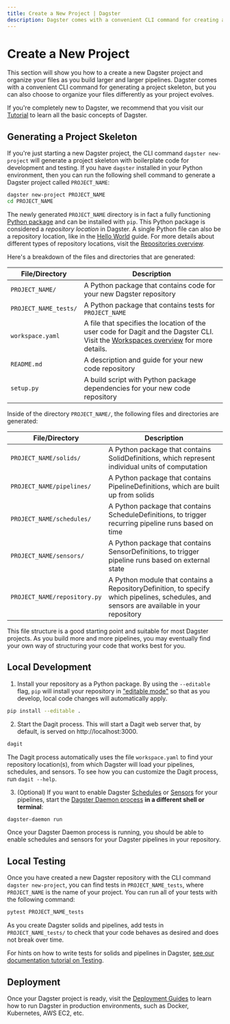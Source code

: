 ```yaml
---
title: Create a New Project | Dagster
description: Dagster comes with a convenient CLI command for creating a new project. This guide explains the role of each generated file and directory.
---
```


# Create a New Project

This section will show you how to a create a new Dagster project and organize your files as you
build larger and larger pipelines. Dagster comes with a convenient CLI command for generating a
project skeleton, but you can also choose to organize your files differently as your project
evolves.

If you're completely new to Dagster, we recommend that you visit our [Tutorial](/tutorial) to learn
all the basic concepts of Dagster.

## Generating a Project Skeleton

If you're just starting a new Dagster project, the CLI command `dagster new-project` will generate a
project skeleton with boilerplate code for development and testing. If you have `dagster`
installed in your Python environment, then you can run the following shell command to generate
a Dagster project called `PROJECT_NAME`:

```bash
dagster new-project PROJECT_NAME
cd PROJECT_NAME
```

The newly generated `PROJECT_NAME` directory is in fact a fully functioning
[Python package](https://docs.python.org/3/tutorial/modules.html#packages) and can be installed with
`pip`. This Python package is considered a _repository location_ in Dagster. A single Python file
can also be a repository location, like in the [Hello World](/getting-started/hello-world) guide.
For more details about different types of repository locations, visit the
[Repositories overview](/concepts/repositories-workspaces/repositories).

Here's a breakdown of the files and directories that are generated:

| File/Directory | Description |
|-|-|
| `PROJECT_NAME/` | A Python package that contains code for your new Dagster repository |
| `PROJECT_NAME_tests/` | A Python package that contains tests for `PROJECT_NAME` |
| `workspace.yaml` | A file that specifies the location of the user code for Dagit and the Dagster CLI. Visit the [Workspaces overview](/concepts/repositories-workspaces/workspaces) for more details. |
| `README.md` | A description and guide for your new code repository |
| `setup.py` | A build script with Python package dependencies for your new code repository |

Inside of the directory `PROJECT_NAME/`, the following files and directories are generated:

| File/Directory | Description |
|-|-|
| `PROJECT_NAME/solids/` | A Python package that contains SolidDefinitions, which represent individual units of computation |
| `PROJECT_NAME/pipelines/` | A Python package that contains PipelineDefinitions, which are built up from solids |
| `PROJECT_NAME/schedules/` | A Python package that contains ScheduleDefinitions, to trigger recurring pipeline runs based on time |
| `PROJECT_NAME/sensors/` | A Python package that contains SensorDefinitions, to trigger pipeline runs based on external state |
| `PROJECT_NAME/repository.py` | A Python module that contains a RepositoryDefinition, to specify which pipelines, schedules, and sensors are available in your repository |

This file structure is a good starting point and suitable for most Dagster projects. As you build
more and more pipelines, you may eventually find your own way of structuring your code that works
best for you.

## Local Development

1. Install your repository as a Python package. By
   using the `--editable` flag, `pip` will install your repository in
   ["editable mode"](https://pip.pypa.io/en/latest/reference/pip_install/?highlight=editable#editable-installs)
   so that as you develop, local code changes will automatically apply.

```bash
pip install --editable .
```

2. Start the Dagit process. This will start a Dagit web server that, by default, is served on
   http://localhost:3000.

```bash
dagit
```

The Dagit process automatically uses the file `workspace.yaml` to find your repository
location(s), from which Dagster will load your pipelines, schedules, and sensors. To see how you can
customize the Dagit process, run `dagit --help`.

3. (Optional) If you want to enable Dagster
   [Schedules](/concepts/partitions-schedules-sensors/schedules) or
   [Sensors](/concepts/partitions-schedules-sensors/sensors) for your pipelines, start the
   [Dagster Daemon process](/deployment/dagster-daemon) **in a different shell or terminal**:

```bash
dagster-daemon run
```

Once your Dagster Daemon process is running, you should be able to enable schedules and sensors for
your Dagster pipelines in your repository.

## Local Testing

Once you have created a new Dagster repository with the CLI command `dagster new-project`, you can find
tests in `PROJECT_NAME_tests`, where `PROJECT_NAME` is the name of your project. You can run all of
your tests with the following command:

```bash
pytest PROJECT_NAME_tests
```

As you create Dagster solids and pipelines, add tests in `PROJECT_NAME_tests/` to check that your
code behaves as desired and does not break over time.

For hints on how to write tests for solids and pipelines in Dagster,
[see our documentation tutorial on Testing](/tutorial/intro-tutorial/testable).

## Deployment

Once your Dagster project is ready, visit the [Deployment Guides](/deployment) to learn
how to run Dagster in production environments, such as Docker, Kubernetes, AWS EC2, etc.

